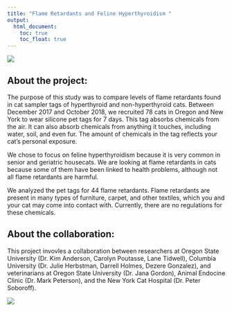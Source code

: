 ```yaml
---
title: "Flame Retardants and Feline Hyperthyroidism "
output: 
  html_document:
    toc: true
    toc_float: true
---
```


<img src="Cat sampler from OSU.png">

## About the project: 

The purpose of this study was to compare levels of flame retardants found in cat sampler tags of hyperthyroid and non-hyperthyroid cats. Between December 2017 and October 2018, we recruited 78 cats in Oregon and New York to wear silicone pet tags for 7 days. This tag absorbs chemicals from the air. It can also absorb chemicals from anything it touches, including water, soil, and even fur. The amount of chemicals in the tag reflects your cat’s personal exposure.


We chose to focus on feline hyperthyroidism because it is very common in senior and geriatric housecats. We are looking at flame retardants in cats because some of them have been linked to health problems, although not all flame retardants are harmful.


We analyzed the pet tags for 44 flame retardants. Flame retardants are present in many types of furniture, carpet, and other textiles, which you and your cat may come into contact with. Currently, there are no regulations for these chemicals.

## About the collaboration:

This project invovles a collaboration between researchers at Oregon State University (Dr. Kim Anderson, Carolyn Poutasse, Lane Tidwell), Columbia University (Dr. Julie Herbstman, Darrell Holmes, Dezere Gonzalez), and veterinarians at Oregon State University (Dr. Jana Gordon), Animal Endocine Clinic (Dr. Mark Peterson), and the New York Cat Hospital (Dr. Peter Soboroff).

<img src="logos.png">

